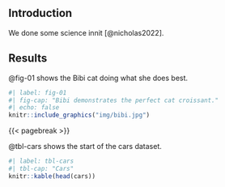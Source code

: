 ## Introduction

We done some science innit [@nicholas2022].

## Results

@fig-01 shows the Bibi cat doing what she does best.

```r
#| label: fig-01
#| fig-cap: "Bibi demonstrates the perfect cat croissant."
#| echo: false
knitr::include_graphics("img/bibi.jpg")
```

{{< pagebreak >}}

@tbl-cars shows the start of the cars dataset.

```r
#| label: tbl-cars
#| tbl-cap: "Cars"
knitr::kable(head(cars))
```
